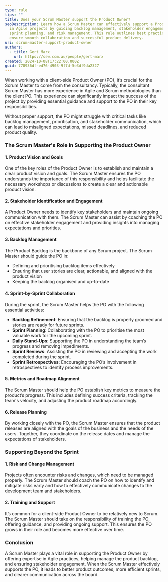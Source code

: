```yaml
---
type: rule
tips: ""
title: Does your Scrum Master support the Product Owner?
seoDescription: Learn how a Scrum Master can effectively support a Product Owner
  in Agile projects by guiding backlog management, stakeholder engagement,
  sprint planning, and risk management. This rule outlines best practices to
  ensure smooth collaboration and successful product delivery.
uri: scrum-master-support-product-owner
authors:
  - title: Gert Marx
    url: https://ssw.com.au/people/gert-marx
created: 2024-10-08T17:22:00.000Z
guid: 778936df-ed76-4903-9f7d-5e3df9da2327
---
```

When working with a client-side Product Owner (PO), it’s crucial for the Scrum Master to come from the consultancy. Typically, the consultant Scrum Master has more experience in Agile and Scrum methodologies than the client PO. This experience can significantly impact the success of the project by providing essential guidance and support to the PO in their key responsibilities.

Without proper support, the PO might struggle with critical tasks like backlog management, prioritisation, and stakeholder communication, which can lead to misaligned expectations, missed deadlines, and reduced product quality.
### The Scrum Master's Role in Supporting the Product Owner

#### 1. **Product Vision and Goals**

One of the key roles of the Product Owner is to establish and maintain a clear product vision and goals. The Scrum Master ensures the PO understands the importance of this responsibility and helps facilitate the necessary workshops or discussions to create a clear and actionable product vision.

#### 2. **Stakeholder Identification and Engagement**

A Product Owner needs to identify key stakeholders and maintain ongoing communication with them. The Scrum Master can assist by coaching the PO on effective stakeholder engagement and providing insights into managing expectations and priorities.

#### 3. **Backlog Management**

The Product Backlog is the backbone of any Scrum project. The Scrum Master should guide the PO in:

* Defining and prioritising backlog items effectively
* Ensuring that user stories are clear, actionable, and aligned with the product vision
* Keeping the backlog organised and up-to-date

#### 4. **Sprint-by-Sprint Collaboration**

During the sprint, the Scrum Master helps the PO with the following essential activities:

* **Backlog Refinement**: Ensuring that the backlog is properly groomed and stories are ready for future sprints.
* **Sprint Planning**: Collaborating with the PO to prioritise the most valuable work for the upcoming sprint.
* **Daily Stand-Ups**: Supporting the PO in understanding the team’s progress and removing impediments.
* **Sprint Reviews**: Assisting the PO in reviewing and accepting the work completed during the sprint.
* **Sprint Retrospectives**: Encouraging the PO’s involvement in retrospectives to identify process improvements.

#### 5. **Metrics and Roadmap Alignment**

The Scrum Master should help the PO establish key metrics to measure the product’s progress. This includes defining success criteria, tracking the team's velocity, and adjusting the product roadmap accordingly.

#### 6. **Release Planning**

By working closely with the PO, the Scrum Master ensures that the product releases are aligned with the goals of the business and the needs of the users. Together, they coordinate on the release dates and manage the expectations of stakeholders.

### Supporting Beyond the Sprint

#### 1. **Risk and Change Management**

Projects often encounter risks and changes, which need to be managed properly. The Scrum Master should coach the PO on how to identify and mitigate risks early and how to effectively communicate changes to the development team and stakeholders.

#### 2. **Training and Support**

It’s common for a client-side Product Owner to be relatively new to Scrum. The Scrum Master should take on the responsibility of training the PO, offering guidance, and providing ongoing support. This ensures the PO grows in their role and becomes more effective over time.

### Conclusion

A Scrum Master plays a vital role in supporting the Product Owner by offering expertise in Agile practices, helping manage the product backlog, and ensuring stakeholder engagement. When the Scrum Master effectively supports the PO, it leads to better product outcomes, more efficient sprints, and clearer communication across the board.